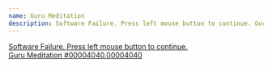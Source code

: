 ```yaml
---
name: Guru Meditation
description: Software Failure. Press left mouse button to continue. Guru Meditation #00004040.00004040
---
```



<Alert>

[Software Failure. Press left mouse button to continue.<br />
Guru Meditation #00004040.00004040
](/)

</Alert>
